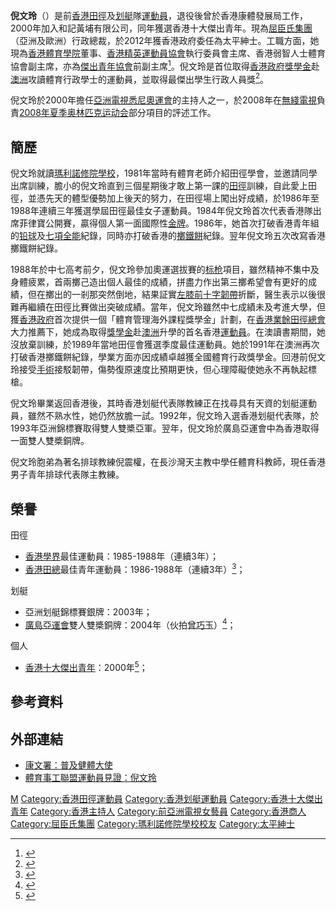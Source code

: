{{Infobox sportsperson
| honorific_prefix          = 
| name                      = 倪文玲
| honorific_suffix          = 
| image                     = 
| image_size                = 
| alt                       = 
| caption                   = 
| headercolor               = 
| textcolor                 = 
| real_name                 = 
| native_name               = 
| native_name_lang          = 
| romanizedname             = 
| english_name              = 
| birth_name                = 
| nickname                  = 
| nationality               = 
| national_team             = 
| ethnicity                 = 
| hometown                  = 
| citizenship               = 
| birth_date                = 
| birth_place               = 
| death_date                = 
| death_place               = 
| resting_place             = 
| resting_place_coordinates = 
| monuments                 = 
| residence                 = 
| education                 = 
| alma_mater                = 
| occupation                = 
| years_active              = 1985 -
| employer                  = 
| agent                     = 
| height                    = 
| weight                    = 
| spouse                    = 
| life_partner              = 
| other_interests           = 
| website                   = 
| module                    = 
| country                   = 
| sport                     = 田徑、划船
| position                  = 
| shoots                    = 
| catches                   = 
| disability                = 
| disability_class          = 
| weight_class              = 
| weight_class_type         = 
| rank                      = 
| event                     = 混合運動
| event_type                = 
| universityteam            = 
| collegeteam               = 
| league                    = 
| league_type               = 
| club                      = 
| team                      = 
| turnedpro                 = 
| turnedpro_type            = 
| partner                   = 曾巧玉
| former_partner            = 
| coach                     = 
| retired                   = 
| coaching                  = 
| module2                   = 
| worlds                    = 
| regionals                 = 
{{ubl
 |'''1994年亞洲運動會'''：划船輕量級雙人雙槳第三名
}}
| nationals                 = 
{{ubl
 |'''2014年工商機構運動會甲組'''：室內划船4×500公尺接力第二名
 |'''2014年工商機構運動會甲組'''：室內划船30分鐘長途接力第四名
}}
| olympics                  = 
| paralympics               = 
| commonwealth              = 
| highestranking            = 
| pb                        = 
{{ubl
 |'''鐵餅'''：38.9公尺 （1986年）
}}
| medaltemplates            = 
{{MedalCountry | {{HKG-CHN}} }}
{{MedalSport | 女子划船}}
{{MedalCompetition|亞洲運動會}}
{{MedalBronze | 1994年日本廣島縣|輕量級雙人雙槳}}
| show-medals               = 
| medaltemplates-title      = 
| module3                   = 
| updated                   = 2017年1月6日
}}
'''倪文玲'''{{JP}}{{bd|}}（{{lang-en|'''Ngai Man-lin, Malina'''}}）是前[[香港|香港]][[田徑|田徑]]及[[赛艇|划艇]]隊[[運動員|運動員]]，退役後曾於香港康體發展局工作，2000年加入和記黃埔有限公司，同年獲選香港十大傑出青年。現為[[屈臣氏集團|屈臣氏集團]]（亞洲及歐洲）行政總裁，於2012年獲香港政府委任為太平紳士。工職方面，她現為[[香港體育學院|香港體育學院]]董事、[[香港精英運動員協會|香港精英運動員協會]]執行委員會主席、香港弱智人士體育協會副主席，亦為[[傑出青年協會|傑出青年協會]]前副主席<ref>{{cite news |language=zh-hk |url=http://hk.apple.nextmedia.com/template/apple/art_main.php?iss_id=20111130&sec_id=25391&subsec_id=25392&art_id=15847574 |title=特稿 傑青倪文玲低調為體壇 |publisher=[[蘋果日報|''hk.apple.nextmedia.com'']] |date=2011-11-30 |accessdate=2011-11-30}}</ref>。倪文玲是首位取得[[香港政府|香港政府]][[獎學金|獎學金]]赴[[澳洲|澳洲]]攻讀體育行政學士的運動員，並取得最傑出學生行政人員獎<ref>{{cite news |language=zh-hk |url=http://cablenews.i-cable.com/webapps/news_video/index.php?news_id=310106&category= |title=屈臣氏資方代表曾是運動員 |publisher=[[香港有線電視|''cablenews.i-cable.com'']] |date=2009-08-07 |accessdate=2011-07-06}}</ref>。

倪文玲於2000年擔任[[亞洲電視|亞洲電視]][[2000年夏季奥林匹克运动会|悉尼奧運會]]的主持人之一，於2008年在[[電視廣播有限公司|無綫電視]]負責[[2008年夏季奥林匹克运动会|2008年夏季奥林匹克运动会]]部分項目的評述工作。

==簡歷==
倪文玲就讀[[瑪利諾修院學校|瑪利諾修院學校]]，1981年當時有體育老師介紹田徑學會，並邀請同學出席訓練，膽小的倪文玲直到三個星期後才敢上第一課的[[田徑|田徑]]訓練，自此愛上田徑，並憑先天的體型優勢加上後天的努力，在田徑場上闖出好成績，於1986年至1988年連續三年獲選學屆田徑最佳女子運動員。1984年倪文玲首次代表香港隊出席菲律寶公開賽，贏得個人第一面國際性[[金牌|金牌]]。1986年，她首次打破香港青年組的[[铅球|铅球]]及[[七項全能|七項全能]]紀錄，同時亦打破香港的[[铁饼|擲鐵餅]]紀錄。翌年倪文玲五次改寫香港擲鐵餅紀錄。

1988年於中七高考前夕，倪文玲參加奧運選拔賽的[[标枪|标枪]]項目，雖然精神不集中及身體疲累，首兩擲己造出個人最佳的成績，拼盡力作出第三擲希望會有更好的成績，但在擲出的一剎那突然倒地，結果証實[[膝蓋|左膝]][[前十字韌帶|前十字韌帶]]折斷，醫生表示以後很難再繼續在田徑比賽做出突破成績。當年，倪文玲雖然中七成績未及考進大學，但獲[[香港殖民地時期#香港政府|香港政府]]首次提供一個「體育管理海外課程獎學金」計劃，在[[香港業餘田徑總會|香港業餘田徑總會]]大力推薦下，她成為取得[[獎學金|獎學金]]赴[[澳洲|澳洲]]升學的首名香港[[運動員|運動員]]。在澳讀書期間，她沒放棄訓練，於1989年當地田俓會獲選季度最佳運動員。她於1991年在澳洲再次打破香港擲鐵餅紀錄，學業方面亦因成績卓越獲全國體育行政獎學金。回港前倪文玲接受[[手術|手術]]接駁韌帶，傷勢復原速度比預期更快，但心理障礙使她永不再執起標槍。

倪文玲畢業返回香港後，其時香港划艇代表隊教練正在找尋具有天資的划艇運動員，雖然不熟水性，她仍然放膽一試。1992年，倪文玲入選香港划艇代表隊，於1993年亞洲錦標賽取得雙人雙槳亞軍。翌年，倪文玲於廣島亞運會中為香港取得一面雙人雙槳銅牌。

倪文玲胞弟為著名排球教練倪震權，在長沙灣天主教中學任體育科教師，現任香港男子青年排球代表隊主教練。

==榮譽==
;田徑
* [[香港學界體育聯會|香港學界]]最佳運動員：1985-1988年（連續3年）；
* [[香港業餘田徑總會|香港田總]]最佳青年運動員：1986-1988年（連續3年）<ref>{{cite web |language=zh-hk |url=http://www.hkaaa.com/page.php?pid=96&mid=184 |title=最佳運動員：過往結果 |publisher=[[香港業餘田徑總會|''hkaaa.com'']] |accessdate=2011-07-06 |deadurl=yes |archiveurl=https://web.archive.org/web/20111001230129/http://www.hkaaa.com/page.php?pid=96&mid=184 |archivedate=2011-10-01 }}</ref>；

;划艇
* 亞洲划艇錦標賽銀牌：2003年；
* [[1994年亚洲运动会|廣島亞運會]]雙人雙槳銅牌：2004年（伙拍[[曾巧玉|曾巧玉]]）<ref>{{cite web |language=zh-hk |url=http://www.hkolympic.org/jsp/medallist/c_index_by_metal.jsp#3 |title=獎牌運動員：銅牌 |publisher=[[中國香港體育協會暨奧林匹克委員會|''hkolympic.org'']] |accessdate=2011-07-06 |deadurl=yes |archiveurl=https://web.archive.org/web/20110908020949/http://www.hkolympic.org/jsp/medallist/c_index_by_metal.jsp#3 |archivedate=2011-09-08 }}</ref>；

;個人
* [[香港十大傑出青年|香港十大傑出青年]]：2000年<ref>{{cite web |language=zh-hk |url=http://www.jcihk.org/toyp/awardees/past_toyp_awardees2.php |title=歷屆香港傑青 |publisher=[[香港十大傑出青年|''jcihk.org'']] |accessdate=2011-07-06 |deadurl=yes |archiveurl=https://web.archive.org/web/20110718125136/http://www.jcihk.org/toyp/awardees/past_toyp_awardees2.php |archivedate=2011-07-18 |df= }}</ref>；

==參考資料==
{{reflist}}

==外部連結==
*[http://www.lcsd.gov.hk/healthy/b5/healthy.php 康文署：普及健體大使] {{Wayback|url=http://www.lcsd.gov.hk/healthy/b5/healthy.php |date=20140905111807 }}
*[http://www.smchk.org/testimony3.php 體育事工聯盟運動員見證：倪文玲] {{Wayback|url=http://www.smchk.org/testimony3.php |date=20160313143345 }}

[[Category:倪姓|M]]
[[Category:香港田徑運動員|Category:香港田徑運動員]]
[[Category:香港划艇運動員|Category:香港划艇運動員]]
[[Category:香港十大傑出青年|Category:香港十大傑出青年]]
[[Category:香港主持人|Category:香港主持人]]
[[Category:前亞洲電視女藝員|Category:前亞洲電視女藝員]]
[[Category:香港商人|Category:香港商人]]
[[Category:屈臣氏集團|Category:屈臣氏集團]]
[[Category:瑪利諾修院學校校友|Category:瑪利諾修院學校校友]]
[[Category:太平紳士|Category:太平紳士]]